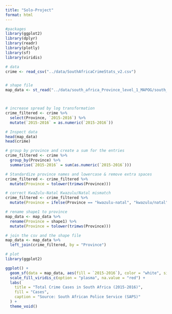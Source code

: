 ```yaml
---
title: "Solo-Project"
format: html
---
```


```r
#packages
library(ggplot2)
library(dplyr)
library(readr)
library(plotly)
library(sf)
library(viridis)
```

```r
# data
crime <- read_csv("../data/SouthAfricaCrimeStats_v2.csv")


# shape file
map_data <- st_read("../data/south_africa_Province_level_1_MAPOG/south_africa_Province_level_1.shp")




```

```r
# increase spread by log transformation
crime_filtered <- crime %>%
  select(Province, `2015-2016`) %>%
  mutate(`2015-2016` = as.numeric(`2015-2016`))
```

```r
# Inspect data
head(map_data)
head(crime)


```

```r
# group by province and create a sum for the entries
crime_filtered <- crime %>%
  group_by(Province) %>%
  summarise(`2015-2016` = sum(as.numeric(`2015-2016`))) 

# Standardize province names and lowercase & remove extra spaces
crime_filtered <- crime_filtered %>%
  mutate(Province = tolower(trimws(Province))) 

# correct KwaZulu-Natal Kwazulu/Natal mismatch
crime_filtered <- crime_filtered %>%
  mutate(Province = ifelse(Province == "kwazulu-natal", "kwazulu/natal", Province))

# rename shape1 to province
map_data <- map_data %>%
  rename(Province = shape1) %>%
  mutate(Province = tolower(trimws(Province)))
```

```r
# join the csv and the shape file
map_data <- map_data %>%
  left_join(crime_filtered, by = "Province")
```

```r
# plot
library(ggplot2)

ggplot() +
  geom_sf(data = map_data, aes(fill = `2015-2016`), color = "white", size = 0.15) +
  scale_fill_viridis_c(option = "plasma", na.value = "red") +
  labs(
    title = "Total Crime Cases in South Africa (2015-2016)",
    fill = "Cases",
    caption = "Source: South African Police Service (SAPS)"
  ) +
  theme_void()


```

